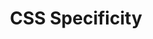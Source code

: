---
id: "web_hard_mc_002"
questionType: "MULTIPLE_CHOICE"
title: "CSS Specificity"
description: "Which selector has the highest specificity?"
difficulty: "HARD"
category: "Web Development"
options:
  - "div p"
  - ".class"
  - "#id"
  - "*"
correctAnswer: 2
---